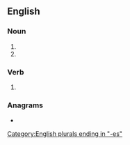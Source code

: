 ==English==

===Noun===
{{head|en|noun form}}

# {{plural of|en|mango}}
# {{plural of|en|mangoe}}

===Verb===
{{head|en|verb form}}

# {{en-third-person singular of|mango}}

===Anagrams===
* {{anagrams|en|a=aegmnos|gemsona|nagsome}}

[[Category:English plurals ending in "-es"]]